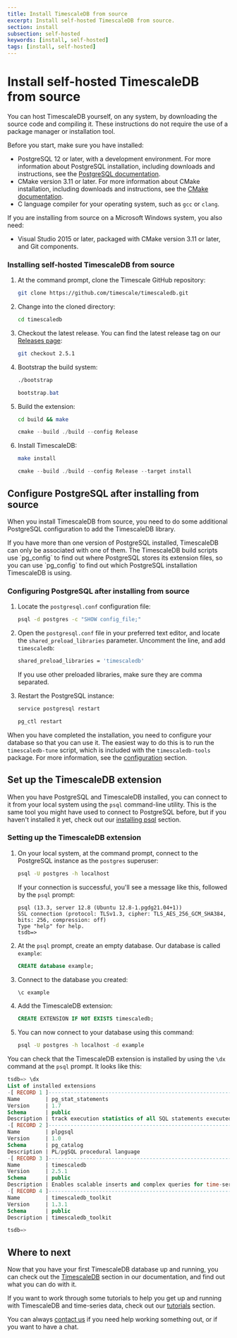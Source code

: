 ```yaml
---
title: Install TimescaleDB from source
excerpt: Install self-hosted TimescaleDB from source.
section: install
subsection: self-hosted
keywords: [install, self-hosted]
tags: [install, self-hosted]
---
```


# Install self-hosted TimescaleDB from source
You can host TimescaleDB yourself, on any system, by downloading the source code
and compiling it. These instructions do not require the use of a package manager
or installation tool.

Before you start, make sure you have installed:

*   PostgreSQL 12 or later, with a development environment. For more information
    about PostgreSQL installation, including downloads and instructions, see the
    [PostgreSQL documentation][postgres-download].
*   CMake version 3.11 or later. For more information about CMake installation,
    including downloads and instructions, see the
    [CMake documentation][cmake-download].
*   C language compiler for your operating system, such as `gcc` or `clang`.

If you are installing from source on a Microsoft Windows system, you also need:
*   Visual Studio 2015 or later, packaged with CMake version 3.11 or later, and
    Git components.

<procedure>

### Installing self-hosted TimescaleDB from source
1.  At the command prompt, clone the Timescale GitHub repository:
    ```bash
    git clone https://github.com/timescale/timescaledb.git
    ```
1.  Change into the cloned directory:
    ```bash
    cd timescaledb
    ```
1.  Checkout the latest release. You can find the latest release tag on
    our [Releases page][gh-releases]:
    ```bash
    git checkout 2.5.1
    ```
1.  Bootstrap the build system:
    <terminal>

    <tab label='Linux'>

    ```bash
    ./bootstrap
    ```

    </tab>

    <tab label="Windows">

    ```powershell
    bootstrap.bat
    ```

    </tab>

    </terminal>
1.  Build the extension:
    <terminal>

    <tab label='Linux'>

    ```bash
    cd build && make
    ```

    </tab>

    <tab label="Windows">

    ```powershell
    cmake --build ./build --config Release
    ```

    </tab>

    </terminal>
1.  Install TimescaleDB:
    <terminal>

    <tab label='Linux'>

    ```bash
    make install
    ```

    </tab>

    <tab label="Windows">

    ```powershell
    cmake --build ./build --config Release --target install
    ```

    </tab>

    </terminal>

</procedure>

## Configure PostgreSQL after installing from source
When you install TimescaleDB from source, you need to do some additional
PostgreSQL configuration to add the TimescaleDB library.

<highlight type="important">
If you have more than one version of PostgreSQL installed, TimescaleDB can only
be associated with one of them. The TimescaleDB build scripts use `pg_config` to
find out where PostgreSQL stores its extension files, so you can use `pg_config`
to find out which PostgreSQL installation TimescaleDB is using.
</highlight>

<procedure>

### Configuring PostgreSQL after installing from source
1.  Locate the `postgresql.conf` configuration file:
    ```bash
    psql -d postgres -c "SHOW config_file;"
    ```
1.  Open the `postgresql.conf` file in your preferred text editor, and locate
    the `shared_preload_libraries` parameter. Uncomment the line, and
    add `timescaledb`:
    ```bash
    shared_preload_libraries = 'timescaledb'
    ```
    If you use other preloaded libraries, make sure they are comma separated.
1.  Restart the PostgreSQL instance:
    <terminal>

    <tab label='Linux'>

    ```bash
    service postgresql restart  
    ```

    </tab>

    <tab label="Windows">

    ```powershell
    pg_ctl restart
    ```

    </tab>

    </terminal>

</procedure>

When you have completed the installation, you need to configure your database so
that you can use it. The easiest way to do this is to run the `timescaledb-tune`
script, which is included with the `timescaledb-tools` package. For more
information, see the [configuration][config] section.

## Set up the TimescaleDB extension
When you have PostgreSQL and TimescaleDB installed, you can connect to it from
your local system using the `psql` command-line utility. This is the same tool
you might have used to connect to PostgreSQL before, but if you haven't
installed it yet, check out our [installing psql][install-psql] section.

<procedure>

### Setting up the TimescaleDB extension
1.  On your local system, at the command prompt, connect to the PostgreSQL
    instance as the `postgres` superuser:
    ```bash
    psql -U postgres -h localhost
    ```
    If your connection is successful, you'll see a message like this, followed
    by the `psql` prompt:
    ```
    psql (13.3, server 12.8 (Ubuntu 12.8-1.pgdg21.04+1))
    SSL connection (protocol: TLSv1.3, cipher: TLS_AES_256_GCM_SHA384, bits: 256, compression: off)
    Type "help" for help.
    tsdb=>
    ```
1.  At the `psql` prompt, create an empty database. Our database is
    called `example`:
    ```sql
    CREATE database example;
    ```
1.  Connect to the database you created:
    ```sql
    \c example
    ```
1.  Add the TimescaleDB extension:
    ```sql
    CREATE EXTENSION IF NOT EXISTS timescaledb;
    ```
1.  You can now connect to your database using this command:
    ```bash
    psql -U postgres -h localhost -d example
    ```

</procedure>

You can check that the TimescaleDB extension is installed by using the `\dx`
command at the `psql` prompt. It looks like this:
```sql
tsdb=> \dx
List of installed extensions
-[ RECORD 1 ]------------------------------------------------------------------
Name        | pg_stat_statements
Version     | 1.7
Schema      | public
Description | track execution statistics of all SQL statements executed
-[ RECORD 2 ]------------------------------------------------------------------
Name        | plpgsql
Version     | 1.0
Schema      | pg_catalog
Description | PL/pgSQL procedural language
-[ RECORD 3 ]------------------------------------------------------------------
Name        | timescaledb
Version     | 2.5.1
Schema      | public
Description | Enables scalable inserts and complex queries for time-series data
-[ RECORD 4 ]------------------------------------------------------------------
Name        | timescaledb_toolkit
Version     | 1.3.1
Schema      | public
Description | timescaledb_toolkit

tsdb=>
```

## Where to next
Now that you have your first TimescaleDB database up and running, you can check
out the [TimescaleDB][tsdb-docs] section in our documentation, and find out what
you can do with it.

If you want to work through some tutorials to help you get up and running with
TimescaleDB and time-series data, check out our [tutorials][tutorials] section.

You can always [contact us][contact] if you need help working something out, or
if you want to have a chat.


[contact]: https://www.timescale.com/contact
[install-psql]: /timescaledb/:currentVersion:/how-to-guides/connecting/psql/
[tsdb-docs]: /timescaledb/:currentVersion:/
[tutorials]: /timescaledb/:currentVersion:/tutorials/
[config]: /timescaledb/:currentVersion:/how-to-guides/configuration/
[postgres-download]: https://www.postgresql.org/download/
[cmake-download]: https://cmake.org/download/
[gh-releases]: https://github.com/timescale/timescaledb/releases
